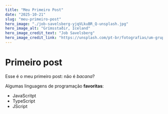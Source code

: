 ```yaml
---
title: "Meu Primeiro Post"
date: "2025-10-21"
slug: "meu-primeiro-post"
hero_image: "./job-savelsberg-yjqVLkuBR_Q-unsplash.jpg"
hero_image_alt: "Grímsstaðir, Iceland"
hero_image_credit_text: "Job Savelsberg"
hero_image_credit_link: "https://unsplash.com/pt-br/fotografias/um-grupo-de-montanhas-ao-longe-com-neve-sobre-elas-yjqVLkuBR_Q?utm_content=creditShareLink&utm_medium=referral&utm_source=unsplash"
---
```


# Primeiro post

Esse é o meu primeiro post: não é *bacana*?

Algumas linguagens de programação **favoritas**:

* JavaScritpt
* TypeScript
* JScript